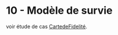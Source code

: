 # 10 - Modèle de survie

voir étude de cas [CartedeFidelité](https://github.com/BenaventC/survival).

